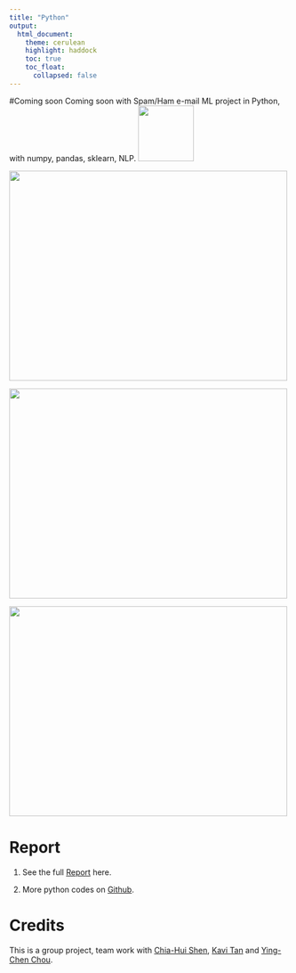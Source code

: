 ```yaml
---
title: "Python"
output:
  html_document:
    theme: cerulean
    highlight: haddock
    toc: true
    toc_float: 
      collapsed: false
---
```


#Coming soon
Coming soon with Spam/Ham e-mail ML project in Python, with numpy, pandas, sklearn, NLP. 
<img src="coming-soon.jpg" width="100" height="100">

<img src="Reference 1.png" width="500" height="377">

<img src="Reference 2.png" width="500" height="377">

<img src="Reference 3.png" width="500" height="377">


# Report
1. See the full [Report](https://github.com/jiahtan/208-final-project-kapa/blob/master/report/main.pdf) here.

1. More python codes on  [Github](https://github.com/jiahtan/208-final-project-kapa).

# Credits
This is a group project, team work with [Chia-Hui Shen](https://www.linkedin.com/in/chia-hui-shen/), [Kavi Tan](https://www.linkedin.com/in/jiahui-kavi-tan-b7828667/) and [Ying-Chen Chou](https://www.linkedin.com/in/lovearleon/). 
